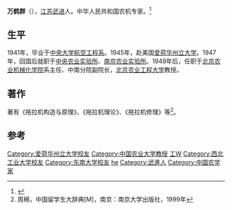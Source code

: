 '''万鹤群'''（{{bd|1919年|10月18日|2015年|10月24日|}}），[[江苏|江苏]][[武进|武进]]人。中华人民共和国农机专家。<ref>{{Cite web |url=http://news.cau.edu.cn/art/2015/10/29/art_10867_403418.html |title=师生送别我国农业机械化学科创建者万鹤群教授（图文） |access-date=2020-10-16 |archive-date=2020-10-17 |archive-url=https://web.archive.org/web/20201017101854/http://news.cau.edu.cn/art/2015/10/29/art_10867_403418.html |dead-url=no }}</ref>

==生平==
1941年，毕业于[[國立中央大學_(南京)|中央大学]][[西北工业大学|航空工程系]]。1945年，赴美国[[爱荷华州立大学|爱荷华州立大学]]。1947年，回国后就职于[[中央农业实验所|中央农业实验所]]、[[南京农业实验所|南京农业实验所]]。1949年后，任职于[[北京农业机械化学院|北京农业机械化学院]]系主任、中南分院副院长，[[北京农业工程大学|北京农业工程大学]]教授。

==著作==
著有《拖拉机构造与原理》、《拖拉机理论》、《拖拉机修理》等<ref>周棉，中国留学生大辞典[M]，南京：南京大学出版社，1999年</ref>。

==参考==
{{reflist}}
{{中国科学家小作品}}

{{Authority control}}
{{DEFAULTSORT:Wan hequn}}
[[Category:爱荷华州立大学校友|Category:爱荷华州立大学校友]]
[[Category:中国农业大学教授|Category:中国农业大学教授]]
[[Category:國立中央大學大陸時期校友|工W]]
[[Category:西北工业大学校友|Category:西北工业大学校友]]
[[Category:东南大学校友|Category:东南大学校友]]
[[Category:万姓|he]]
[[Category:武進人|Category:武進人]]
[[Category:中国农学家|Category:中国农学家]]